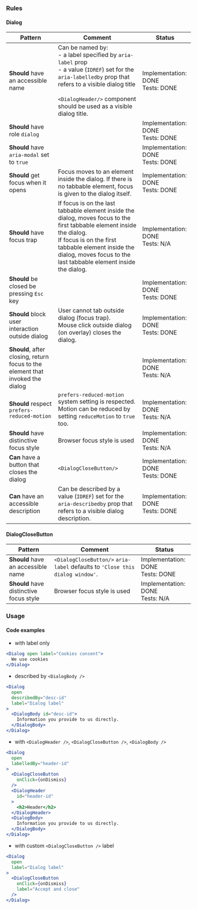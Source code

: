 ### Rules

#### Dialog

| Pattern                                                                        | Comment                                                                                                                                                                                                                                                 | Status                                |
| ------------------------------------------------------------------------------ | ------------------------------------------------------------------------------------------------------------------------------------------------------------------------------------------------------------------------------------------------------- | ------------------------------------- |
| **Should** have an accessible name                                             | Can be named by: <br/>- a label specified by `aria-label` prop<br/>- a value (`IDREF`) set for the `aria-labelledby` prop that refers to a visible dialog title<br/><br/>`<DialogHeader/>` component should be used as a visible dialog title.          | Implementation: DONE<br />Tests: DONE |
| **Should** have role `dialog`                                                  |                                                                                                                                                                                                                                                         | Implementation: DONE<br />Tests: DONE |
| **Should** have `aria-modal` set to `true`                                     |                                                                                                                                                                                                                                                         | Implementation: DONE<br />Tests: DONE |
| **Should** get focus when it opens                                             | Focus moves to an element inside the dialog. If there is no tabbable element, focus is given to the dialog itself.                                                                                                                                      | Implementation: DONE<br />Tests: DONE |
| **Should** have focus trap                                                     | If focus is on the last tabbable element inside the dialog, moves focus to the first tabbable element inside the dialog. <br/> If focus is on the first tabbable element inside the dialog, moves focus to the last tabbable element inside the dialog. | Implementation: DONE<br />Tests: N/A  |
| **Should** be closed be pressing `Esc` key                                     |                                                                                                                                                                                                                                                         | Implementation: DONE<br />Tests: DONE |
| **Should** block user interaction outside dialog                               | User cannot tab outside dialog (focus trap). <br/> Mouse click outside dialog (on overlay) closes the dialog.                                                                                                                                           | Implementation: DONE<br />Tests: DONE |
| **Should**, after closing, return focus to the element that invoked the dialog |                                                                                                                                                                                                                                                         | Implementation: DONE<br />Tests: N/A  |
| **Should** respect `prefers-reduced-motion`                                    | `prefers-reduced-motion` system setting is respected. <br/> Motion can be reduced by setting `reduceMotion` to `true` too.                                                                                                                              | Implementation: DONE<br />Tests: N/A  |
| **Should** have distinctive focus style                                        | Browser focus style is used                                                                                                                                                                                                                             | Implementation: DONE<br />Tests: N/A  |
| **Can** have a button that closes the dialog                                   | `<DialogCloseButton/>`                                                                                                                                                                                                                                  | Implementation: DONE<br />Tests: DONE |
| **Can** have an accessible description                                         | Can be described by a value (`IDREF`) set for the `aria-describedby` prop that refers to a visible dialog description.                                                                                                                                  | Implementation: DONE<br />Tests: DONE |

#### DialogCloseButton

| Pattern                                 | Comment                                                                       | Status                                |
| --------------------------------------- | ----------------------------------------------------------------------------- | ------------------------------------- |
| **Should** have an accessible name      | `<DialogCloseButton/>` `aria-label` defaults to `'Close this dialog window'`. | Implementation: DONE<br />Tests: DONE |
| **Should** have distinctive focus style | Browser focus style is used                                                   | Implementation: DONE<br />Tests: N/A  |

### Usage

#### Code examples

- with label only

<!-- prettier-ignore -->
```jsx
<Dialog open label="Cookies consent">
  We use cookies
</Dialog>
```

- described by `<DialogBody />`

<!-- prettier-ignore -->
```jsx
<Dialog
  open
  describedBy="desc-id"
  label="Dialog label"
>
  <DialogBody id="desc-id">
    Information you provide to us directly.
  </DialogBody>
</Dialog>
```

- with `<DialogHeader />`, `<DialogCloseButton />`, `<DialogBody />`

<!-- prettier-ignore -->
```jsx
<Dialog
  open
  labelledBy="header-id"
>
  <DialogCloseButton
    onClick={onDismiss}
  />
  <DialogHeader
    id="header-id"
  >
    <h2>Header</h2>
  </DialogHeader>
  <DialogBody>
    Information you provide to us directly.
  </DialogBody>
</Dialog>
```

- with custom `<DialogCloseButton />` label

<!-- prettier-ignore -->
```jsx
<Dialog
  open 
  label="Dialog label"
>
  <DialogCloseButton
    onClick={onDismiss}
    label="Accept and close"
  />
</Dialog>
```

